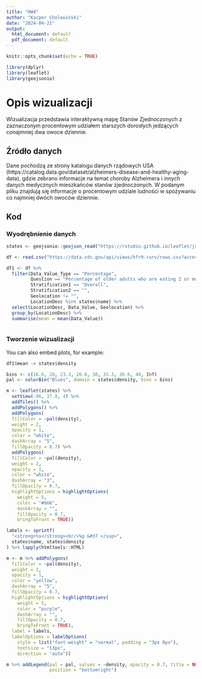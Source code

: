 ---
title: "HW4"
author: "Kacper Cholewiński"
date: "2024-04-21"
output:
  html_document: default
  pdf_document: default
---

```{r setup, include=FALSE, message=FALSE}
knitr::opts_chunk$set(echo = TRUE)

library(dplyr)
library(leaflet)
library(geojsonio)

```

# Opis wizualizacji

Wizualizacja przedstawia interaktywną mapę Stanów Zjednoczonych z zaznaczonym procentowym udziałem starszych dorosłych jedzących conajmniej dwa owoce dziennie.

## Źródło danych

Dane pochodzą ze strony katalogu danych rządowych USA (https://catalog.data.gov/dataset/alzheimers-disease-and-healthy-aging-data), gdzie zebrano informacje na temat choroby Alzheimera i innych danych medycznych mieszkańców stanów zjednoczonych. W podanym pliku znajdują się informacje o procentowym udziale ludności w spożywaniu co najmniej dwóch owoców dziennie.

## Kod

### Wyodrębnienie danych
```{r}

states <- geojsonio::geojson_read("https://rstudio.github.io/leaflet/json/us-states.geojson", what = "sp")

df <- read.csv("https://data.cdc.gov/api/views/hfr9-rurv/rows.csv?accessType=DOWNLOAD")

df1 <- df %>%
  filter(Data_Value_Type == "Percentage",
         Question == "Percentage of older adults who are eating 2 or more fruits daily",
         Stratification1 == "Overall",
         Stratification2 == "",
         Geolocation != "", 
         LocationDesc %in% states$name) %>% 
  select(LocationDesc, Data_Value, Geolocation) %>% 
  group_by(LocationDesc) %>%
  summarise(mean = mean(Data_Value))



```

### Tworzenie wizualizacji

You can also embed plots, for example:

```{r}

df1$mean -> states$density

bins <- c(16.6, 20, 23.3, 26.6, 30, 33.3, 36.6, 40, Inf)
pal <- colorBin("Blues", domain = states$density, bins = bins)

m <- leaflet(states) %>%
  setView(-96, 37.8, 4) %>%
  addTiles() %>% 
  addPolygons() %>%
  addPolygons(
  fillColor = ~pal(density),
  weight = 2,
  opacity = 1,
  color = "white",
  dashArray = "5",
  fillOpacity = 0.7) %>% 
  addPolygons(
  fillColor = ~pal(density),
  weight = 2,
  opacity = 1,
  color = "white",
  dashArray = "3",
  fillOpacity = 0.7,
  highlightOptions = highlightOptions(
    weight = 5,
    color = "#666",
    dashArray = "",
    fillOpacity = 0.7,
    bringToFront = TRUE))

labels <- sprintf(
  "<strong>%s</strong><br/>%g &#37 </sup>",
  states$name, states$density
) %>% lapply(htmltools::HTML)

m <- m %>% addPolygons(
  fillColor = ~pal(density),
  weight = 2,
  opacity = 1,
  color = "yellow",
  dashArray = "5",
  fillOpacity = 0.7,
  highlightOptions = highlightOptions(
    weight = 5,
    color = "purple",
    dashArray = "",
    fillOpacity = 0.7,
    bringToFront = TRUE),
  label = labels,
  labelOptions = labelOptions(
    style = list("font-weight" = "normal", padding = "3px 8px"),
    textsize = "13px",
    direction = "auto"))

m %>% addLegend(pal = pal, values = ~density, opacity = 0.7, title = NULL,
                position = "bottomright")

```